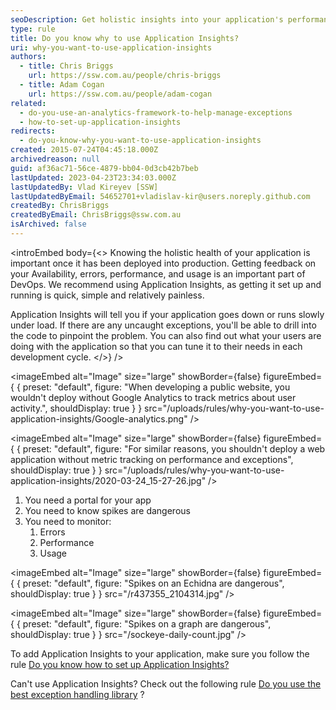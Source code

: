 ```yaml
---
seoDescription: Get holistic insights into your application's performance, errors, and usage with Application Insights.
type: rule
title: Do you know why to use Application Insights?
uri: why-you-want-to-use-application-insights
authors:
  - title: Chris Briggs
    url: https://ssw.com.au/people/chris-briggs
  - title: Adam Cogan
    url: https://ssw.com.au/people/adam-cogan
related:
  - do-you-use-an-analytics-framework-to-help-manage-exceptions
  - how-to-set-up-application-insights
redirects:
  - do-you-know-why-you-want-to-use-application-insights
created: 2015-07-24T04:45:18.000Z
archivedreason: null
guid: af36ac71-56ce-4879-bb04-0d3cb42b7beb
lastUpdated: 2023-04-23T23:34:03.000Z
lastUpdatedBy: Vlad Kireyev [SSW]
lastUpdatedByEmail: 54652701+vladislav-kir@users.noreply.github.com
createdBy: ChrisBriggs
createdByEmail: ChrisBriggs@ssw.com.au
isArchived: false
---
```


<introEmbed
  body={<>
Knowing the holistic health of your application is important once it has been deployed into production. Getting feedback on your Availability, errors, performance, and usage is an important part of DevOps.
We recommend using Application Insights, as getting it set up and running is quick, simple and relatively painless.

Application Insights will tell you if your application goes down or runs slowly under load. If there are any uncaught exceptions, you'll be able to drill into the code to pinpoint the problem. You can also find out what your users are doing with the application so that you can tune it to their needs in each development cycle.
  </>}
/>

<imageEmbed
  alt="Image"
  size="large"
  showBorder={false}
  figureEmbed={ {
    preset: "default",
    figure: "When developing a public website, you wouldn't deploy without Google Analytics to track metrics about user activity.",
    shouldDisplay: true
  } }
  src="/uploads/rules/why-you-want-to-use-application-insights/Google-analytics.png"
/>


<imageEmbed
  alt="Image"
  size="large"
  showBorder={false}
  figureEmbed={ {
    preset: "default",
    figure: "For similar reasons, you shouldn't deploy a web application without metric tracking on performance and exceptions",
    shouldDisplay: true
  } }
  src="/uploads/rules/why-you-want-to-use-application-insights/2020-03-24_15-27-26.jpg"
/>

1. You need a portal for your app
2. You need to know spikes are dangerous
3. You need to monitor:
   1. Errors
   2. Performance
   3. Usage


<imageEmbed
  alt="Image"
  size="large"
  showBorder={false}
  figureEmbed={ {
    preset: "default",
    figure: "Spikes on an Echidna are dangerous",
    shouldDisplay: true
  } }
  src="/r437355_2104314.jpg"
/>


<imageEmbed
  alt="Image"
  size="large"
  showBorder={false}
  figureEmbed={ {
    preset: "default",
    figure: "Spikes on a graph are dangerous",
    shouldDisplay: true
  } }
  src="/sockeye-daily-count.jpg"
/>

To add Application Insights to your application, make sure you follow the rule [Do you know how to set up Application Insights?](/how-to-set-up-application-insights)

Can't use Application Insights? Check out the following rule [Do you use the best exception handling library](/do-you-use-the-best-exception-handling-library) ?
